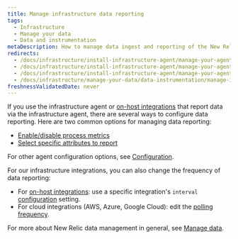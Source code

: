 ```yaml
---
title: Manage infrastructure data reporting
tags:
  - Infrastructure
  - Manage your data
  - Data and instrumentation
metaDescription: How to manage data ingest and reporting of the New Relic infrastructure agent and our infrastructure integrations.
redirects:
  - /docs/infrastructure/install-infrastructure-agent/manage-your-agent/manage-infrastructure-agent-data-ingest
  - /docs/infrastructure/install-infrastructure-agent/manage-your-agent/manage-infrastructure-agent-data-reporting
  - /docs/infrastructure/install-infrastructure-agent/manage-your-agent/manage-infrastructure-data-reporting
  - /docs/infrastructure/manage-your-data/data-instrumentation/manage-infrastructure-data-reporting
freshnessValidatedDate: never
---
```


If you use the infrastructure agent or [on-host integrations](/docs/integrations/host-integrations/get-started/introduction-host-integrations) that report data via the infrastructure agent, there are several ways to configure data reporting. Here are two common options for managing data reporting:

* [Enable/disable process metrics](/docs/infrastructure/install-infrastructure-agent/configuration/infrastructure-agent-configuration-settings#enable-process-metrics)
* [Select specific attributes to report](/docs/infrastructure/install-infrastructure-agent/configuration/infrastructure-agent-configuration-settings#include-matching-metrics)

For other agent configuration options, see [Configuration](/docs/infrastructure/install-infrastructure-agent/configuration/infrastructure-agent-configuration-settings).

For our infrastructure integrations, you can also change the frequency of data reporting:

* For [on-host integrations](/docs/infrastructure/host-integrations/host-integrations-list): use a specific integration's `interval` [configuration](/docs/integrations/integrations-sdk/file-specifications/host-integration-configuration-overview) setting.
* For cloud integrations (AWS, Azure, Google Cloud): edit the [polling frequency](/docs/integrations/new-relic-integrations/cloud-integrations/configure-polling-frequency-data-collection-cloud-integrations).

For more about New Relic data management in general, see [Manage data](/docs/telemetry-data-platform/ingest-manage-data/manage-data/manage-your-data).
